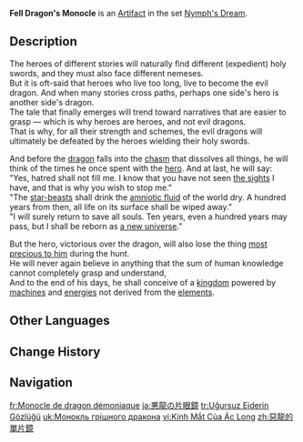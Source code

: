 {{Artifact Infobox
|image = item Fell Dragon's Monocle.png
|set   = Nymph's Dream
|piece = Circlet of Logos
}}
{{Description|An exquisitely-made monocle. Ancient anecdotes say that one might be able to see the future through it.}}
'''Fell Dragon's Monocle''' is an [[Artifact]] in the set [[Nymph's Dream]].

==Description==
The heroes of different stories will naturally find different (expedient) holy swords, and they must also face different nemeses.<br>
But it is oft-said that heroes who live too long, live to become the evil dragon. And when many stories cross paths, perhaps one side's hero is another side's dragon.<br>
The tale that finally emerges will trend toward narratives that are easier to grasp &mdash; which is why heroes are heroes, and not evil dragons.<br>
That is why, for all their strength and schemes, the evil dragons will ultimately be defeated by the heroes wielding their holy swords.

And before the [[Rene|dragon]] falls into the [[Primordial Sea|chasm]] that dissolves all things, he will think of the times he once spent with the [[Alain Guillotin|hero]]. And at last, he will say:<br>
"Yes, hatred shall not fill me. I know that you have not seen [[??? (Fontaine)|the sights]] I have, and that is why you wish to stop me."<br>
"The [[All-Devouring Narwhal|star-beasts]] shall drink the [[Primordial Sea|amniotic fluid]] of the world dry. A hundred years from then, all life on its surface shall be wiped away."<br>
"I will surely return to save all souls. Ten years, even a hundred years may pass, but I shall be reborn as [[Narzissenkreuz|a new universe]]."

But the hero, victorious over the dragon, will also lose the thing [[Mary-Ann|most precious to him]] during the hunt.<br>
He will never again believe in anything that the sum of human knowledge cannot completely grasp and understand,<br>
And to the end of his days, he shall conceive of a [[Fontaine Research Institute|kingdom]] powered by [[Clockwork Meka|machines]] and [[Arkhe|energies]] not derived from the [[element]]s.

==Other Languages==
{{Other Languages
|en       = Fell Dragon's Monocle
|zhs      = 恶龙的单片镜
|zhs_rm   = È'lóng de Dānpiànjìng
|zht      = 惡龍的單片鏡
|zht_rm   = È'lóng de Dānpiànjìng
|zh_tl    = Evil Dragon's Monocle
|ja       = 悪龍の片眼鏡
|ja_rm    = Akuryuu no Katamegane
|ja_tl    = Wicked Dragon's Monocle
|ko       = 악룡의 단안경
|ko_rm    = Angnyong-ui Danan'gyeong
|ko_tl    = Wicked Dragon's Monocle
|es       = Monóculo del Dragón Protervo
|es_tl    = Wicked Dragon's Monocle
|fr       = Monocle de dragon démoniaque
|fr_tl    = Demonic Dragon's Monocle
|ru       = Монокль свирепого дракона
|ru_tl    = Ferocious Dragon's Monocle
|th       = Fell Dragon's Monocle
|vi       = Kính Mắt Của Ác Long
|vi_tl    = 
|de       = Monokel des bösen Drachen
|de_tl    = Monocle of the Evil Dragon
|id       = Fell Dragon's Monocle
|pt       = Monóculo do Dragão Maligno
|pt_tl    = 
|tr       = Uğursuz Ejderin Gözlüğü
|tr_tl    = Sinister Dragon's Glasses
|it       = Monocolo del drago caduto
|it_tl    = Fell Dragon's Monocle
}}

==Change History==
{{Change History|3.6}}

==Navigation==
{{Artifact Set Navbox|Nymph's Dream}}

[[fr:Monocle de dragon démoniaque]]
[[ja:悪龍の片眼鏡]]
[[tr:Uğursuz Ejderin Gözlüğü]]
[[uk:Монокль грішного дракона]]
[[vi:Kính Mắt Của Ác Long]]
[[zh:惡龍的單片鏡]]